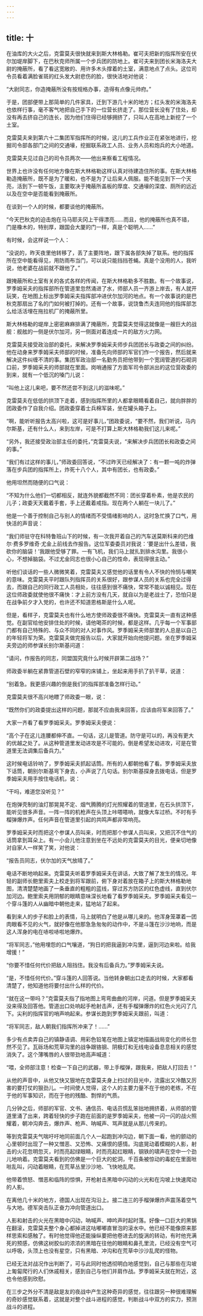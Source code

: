 ```yaml
---
---
---
```

title: 十
---



在油库的大火之后，克雷莫夫很快就来到斯大林格勒。崔可夫把新的指挥所安在伏尔加堤岸脚下，在巴秋克师所属一个步兵团的防地上。崔可夫来到团长米海洛夫大尉的掩蔽所，看了看这宽敞的、用许多木头撑着的土室，满意地点了点头。这位司令员看着满脸雀斑的红头发大尉悲伤的脸，很快活地对他说：

“大尉同志，你造掩蔽所没有按规格办事，造得有点像元帅府。”

于是，团部便带上那简单的几件家具，迁到下游几十米的地方；红头发的米海洛夫也依样行事，毫不客气地把自己手下的一位营长挤走了。那位营长没有了住处，却没有再去挤自己的连长，因为他们住得已经够拥挤了，只叫人在高地上新挖了一个土室。

克雷莫夫来到第六十二集团军指挥所的时候，这儿的工兵作业正在紧张地进行，挖掘司令部各部门之间的交通壕，挖掘联系政工人员、业务人员和炮兵的大小地道。

克雷莫夫见过自己的司令员两次——他出来察看工程情况。

世界上也许没有任何地方像在斯大林格勒这样认真对待建造住所的事。在斯大林格勒造掩蔽所，既不是为了暖和，也不是为了让后来人佩服。能不能见到下一个天亮，活到下一顿午饭，主要取决于掩蔽所盖板的厚度、交通壕的深度、厕所的远近以及在空中是否能看到掩蔽所。

在谈到一个人的时候，都要谈他的掩蔽所。

“今天巴秋克的迫击炮在马马耶夫冈上干得漂亮……而且，他的掩蔽所也真不错，门是橡木的，特别厚，跟国会大厦的门一样，真是个聪明人……”

有时候，会这样说一个人：

“没说的，昨天夜里他转移了，丢了主要阵地，跟下属各部失掉了联系。他的指挥所在空中能看得见，用防雨布当门，可以说只能挡挡苍蝇。真是个没用的人，我听说，他老婆在战前就不跟他了。”

跟掩蔽所和土室有关的各式各样的传闻，在斯大林格勒多不胜数。有一个故事说，罗季姆采夫的指挥部所在管道里忽然涌进了水，师部人员一齐游上岸去，有人就开玩笑，在地图上标出罗季姆采夫指挥部冲进伏尔加河的地点。有一个故事说的是巴秋克那扇出了名的门如何被打掉的。还有一个故事，说饶鲁杰夫连同他的指挥部怎么给活活埋在拖拉机厂的掩蔽所里。

斯大林格勒的堤岸上密密麻麻排满了掩蔽所，克雷莫夫觉得这就像是一艘巨大的战舰：舰舷的一侧是伏尔加河，另一侧面对着连成一片的敌方火力网。

克雷莫夫接受政治部的委托，来解决罗季姆采夫师步兵团团长与政委之间的纠纷。他在动身来罗季姆采夫师部的时候，准备先向师部的军官们作一个报告，然后就来解决这件纠缠不清的事。集团军政治部一名勤务员把他带到一个宽阔管道的石砌洞口前，罗季姆采夫的师部就在里面。岗哨通报了方面军司令部派出的这位营政委的到来，就有一个低沉的嗓门儿说：

“叫他上这儿来吧，要不然还尝不到这儿的滋味呢。”

克雷莫夫在低低的拱顶下走着，感到指挥所里的人都拿眼睛看着自己，就向胖胖的团政委作了自我介绍。团政委穿着士兵棉军装，坐在罐头箱子上。

“啊，能听听报告太高兴啦，这可是好事儿，”团政委说，“要不然，我们听说，马内尔斯基，还有什么人，来到左岸，可是不打算上斯大林格勒我们这儿来呢。”

“另外，我还接受政治部主任的委托，”克雷莫夫说，“来解决步兵团团长和政委之间的事。”

“我们有过这样的事儿，”师政委回答说，“不过昨天已经解决了：有一颗一吨的炸弹落在步兵团的指挥所上，炸死十八个人，其中有团长，也有政委。”

他用坦然而随便的口气说：

“不知为什么他们一切都相反，就连外貌都截然不同：团长穿着朴素，他是农民的儿子；政委天天戴着手套，手上还戴着戒指。现在两个人躺在一块儿了。”

他是一个善于控制自己与别人的情绪而不受情绪影响的人，这时急忙换了口气，用快活的声音说：

“我们师驻守在科特鲁班山下的时候，有一次我开着自己的汽车送莫斯科来的巴维尔·费多罗维奇·尤金上前线去作报告。这位军委委员对我说：‘要是出什么差错，我砍你的脑袋！’我跟他受够了罪。一有飞机，我们马上就扎到排水沟里。我很小心，不想掉脑袋。不过尤金同志也很小心自己的性命，表现得很主动。”

听他们谈话的一些人微微笑着，克雷莫夫又感觉他的话里有令人不快的怜悯与嘲笑的意味。克雷莫夫平时跟队列指挥员的关系很好，跟参谋人员的关系也完全过得去，而跟自己的同行政工人员相处，往往感到很不痛快，常常不能以诚相见。现在这位师政委就使他很不痛快：才上前方没有几天，就自以为是老战士了，恐怕只是在战争前夕才入党的，也许还不知道恩格斯是什么人呢。

但是，看样子，克雷莫夫也有什么地方使师政委很不痛快。克雷莫夫一直有这种感觉。在副官给他安排住处的时候，请他喝茶的时候，都是这样。几乎每一个军事部门都有自己特殊的、与众不同的对人对事作风。罗季姆采夫师部里的人总是以自己的年轻将军为荣。克雷莫夫做完报告以后，大家就开始向他提问题。坐在罗季姆采夫旁边的师参谋长别尔斯基问道：

“请问，作报告的同志，同盟国究竟什么时候开辟第二战场？”

师政委半躺在紧靠管道石壁的窄窄的床铺上，坐起来用手扒了扒干草，说道：

“别着急。我更感兴趣的倒是我们的指挥部准备怎样行动。”

克雷莫夫很不高兴地瞟了师政委一眼，说：

“既然你们的政委提出这样的问题，那就不应由我来回答，应该由将军来回答了。”

大家一齐看了看罗季姆采夫。罗季姆采夫便说：

“高个子在这儿连腰都伸不直。一句话，这儿是管道。防守是可以的，再没有更大的优越之处了。从这种管道里发动进攻是不可能的。倒是希望发动进攻，可是在管道里无法调集后备兵力。”

这时候电话铃响了，罗季姆采夫抓起话筒。所有的人都朝他看了看。罗季姆采夫放下话筒，朝别尔斯基弯下身去，小声说了几句话。别尔斯基探身去拨电话，但是罗季姆采夫用手按住电话机，说：

“干吗，难道您没听见？”

在炮弹壳制的油灯那晃晃不定、烟气腾腾的灯光照耀着的管道里，在石头拱顶下，能听见很多声音。一阵一阵的机枪声在头顶上咔嗒嗒响，就像大车过桥。不时有手榴弹爆炸声。任何声音在管道里引起的共鸣声都非常响亮。

罗季姆采夫时而把这个参谋人员叫来，时而把那个参谋人员叫来，又把沉不住气的话筒拿到耳朵上。有一小会儿他注意到坐在不远处的克雷莫夫的目光，便亲切地像对自家人一样笑了笑，对他说：

“报告员同志，伏尔加的天气放晴了。”

电话不断地响起来。克雷莫夫听着罗季姆采夫在讲话，大致了解了发生的情况。年轻的副师长鲍里索夫上校走到将军跟前，俯下身对着放在箱子上的斯大林格勒地图，清清楚楚地画了一条垂直的粗粗的蓝线，穿过苏方防区的红色虚线，直到伏尔加河边。鲍里索夫用阴郁的眼睛意味深长地看了看罗季姆采夫。罗季姆采夫看见一个穿斗篷的人从幽暗中朝他走来，猛地站了起来。

看到来人的步子和脸上的表情，马上就明白了他是从哪儿来的。他浑身笼罩着一团肉眼看不见的火气，就好像在他那急急匆匆的动作中，不是斗篷在沙沙地响，而是这人浑身的电在哧啦哧啦地爆炸。

“将军同志，”他用埋怨的口气嚷道，“狗日的把我逼到冲沟里，逼到河边来啦。给我增援！”

“你要不惜任何代价把敌人阻挡住。我没有后备兵力。”罗季姆采夫说。

“是，不惜任何代价。”穿斗篷的人回答说。当他转身朝出口走去的时候，大家都看清楚了，他知道他将要付出什么样的代价。

“就在这一带吗？”克雷莫夫指了指地图上弯弯曲曲的河岸，问道。但是罗季姆采夫没来得及回答他。管道出口处响起手枪射击声，还有手榴弹爆炸的红色火光闪了几下。尖利的指挥官的哨声响起来。参谋长跑到罗季姆采夫跟前，叫道：

“将军同志，敌人朝我们指挥所冲来了！……”

多少有点卖弄自己的镇静语调、用彩色铅笔在地图上镇定地描画战局变化的师长忽然不见了。瓦砾场和荒草沟里的战争跟铬钢、阴极灯和无线电设备息息相关的感觉消失了。这个薄嘴唇的人很带劲地高声喊道：

“喂，全师部注意！检查一下自己的武器，带上手榴弹，跟我来，把敌人打回去！”

从他的声音中，从他又快又狠地在克雷莫夫身上扫过的目光中，流露出又冷酷又厉害的要打仗的狠劲儿。一时间使人觉得，这个人的主要力量不在于他的老练，不在于他的军事知识，而在于他的残酷、剽悍的气质。

几分钟之后，师部的军官、文书、通信员、电话员慌乱笨拙地拥挤着，从师部的管道里涌了出来，跨着轻快的步子跑在前面的是罗季姆采夫，他被一闪一闪的战火照耀着，朝冲沟奔去，爆炸声、枪声、呐喊声、骂声就是从那儿传来的。

等到克雷莫夫气喘吁吁地同前面几个人一起跑到冲沟边，朝下面一看，他的颤动的心里顿时出现了一种又憎恶、又恐怖、又痛恨的感情。沟底晃动着模糊的人影，射击的火花忽明忽灭，时而亮起绿眼睛，时而亮起红眼睛，钢铁的啸声在空中一个劲儿地响着。克雷莫夫看到的仿佛是一个巨大的蛇洞，千百条被惊动的毒蛇在里面咝咝乱叫，闪动着眼睛，在荒草丛里沙沙地、飞快地乱爬。

他带着愤怒、憎恶和临阵的惊惧，开枪射击黑暗中闪动的火光和在沟坡上快速爬动的人影。

在离他几十米的地方，德国人出现在沟沿上。接二连三的手榴弹爆炸声震荡着空气与大地。德军突击队正奋力冲向管道出口。

人影和射击的火光在黑暗中闪动，呐喊声、呻吟声时起时落。好像一口巨大的黑锅在翻滚，克雷莫夫整个身心都掉进这咕嘟嘟直冒泡的滚水中。他已经不能像原来那样思索和感触了。有时他觉得他还能操纵要把他卷进去的旋涡的转动，有时他充满死的预感，仿佛这树胶似的浓浓的黑暗在往他的眼睛和鼻孔里流，已经没有空气可以呼吸，头顶上也没有星空，只有黑暗、冲沟和在荒草中沙沙乱爬的怪物。

已经无法对战况作出判断了，可与此同时他透彻明白地感觉到，自己与那些在沟坡上匍匐爬行的人们休戚相关，感到自己与他们并肩作战。罗季姆采夫就在附近，这也令他感到欣慰。

在三步之外分不清是敌是友的夜战中产生这种奇异的感觉，往往跟另一种很难理解的奇妙感觉联系着，这就是对整个战斗进程的感觉，判断战斗中双方的实力，预测战斗的进程。